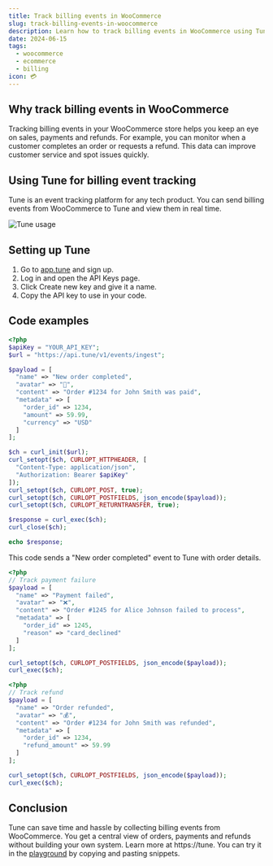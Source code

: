 ```yaml
---
title: Track billing events in WooCommerce
slug: track-billing-events-in-woocommerce
description: Learn how to track billing events in WooCommerce using Tune to monitor sales, payments and refunds in real time.
date: 2024-06-15
tags:
  - woocommerce
  - ecommerce
  - billing
icon: 💳
---
```


## Why track billing events in WooCommerce

Tracking billing events in your WooCommerce store helps you keep an eye on sales, payments and refunds.
For example, you can monitor when a customer completes an order or requests a refund.
This data can improve customer service and spot issues quickly.

## Using Tune for billing event tracking

Tune is an event tracking platform for any tech product.
You can send billing events from WooCommerce to Tune and view them in real time.

![Tune usage](https://tune/images/misc/ops-usage.jpg)

## Setting up Tune

1. Go to [app.tune](https://app.tune) and sign up.
2. Log in and open the API Keys page.
3. Click Create new key and give it a name.
4. Copy the API key to use in your code.

## Code examples

```php
<?php
$apiKey = "YOUR_API_KEY";
$url = "https://api.tune/v1/events/ingest";

$payload = [
  "name" => "New order completed",
  "avatar" => "🛒",
  "content" => "Order #1234 for John Smith was paid",
  "metadata" => [
    "order_id" => 1234,
    "amount" => 59.99,
    "currency" => "USD"
  ]
];

$ch = curl_init($url);
curl_setopt($ch, CURLOPT_HTTPHEADER, [
  "Content-Type: application/json",
  "Authorization: Bearer $apiKey"
]);
curl_setopt($ch, CURLOPT_POST, true);
curl_setopt($ch, CURLOPT_POSTFIELDS, json_encode($payload));
curl_setopt($ch, CURLOPT_RETURNTRANSFER, true);

$response = curl_exec($ch);
curl_close($ch);

echo $response;
```

This code sends a "New order completed" event to Tune with order details.

```php
<?php
// Track payment failure
$payload = [
  "name" => "Payment failed",
  "avatar" => "❌",
  "content" => "Order #1245 for Alice Johnson failed to process",
  "metadata" => [
    "order_id" => 1245,
    "reason" => "card_declined"
  ]
];

curl_setopt($ch, CURLOPT_POSTFIELDS, json_encode($payload));
curl_exec($ch);
```

```php
<?php
// Track refund
$payload = [
  "name" => "Order refunded",
  "avatar" => "💰",
  "content" => "Order #1234 for John Smith was refunded",
  "metadata" => [
    "order_id" => 1234,
    "refund_amount" => 59.99
  ]
];

curl_setopt($ch, CURLOPT_POSTFIELDS, json_encode($payload));
curl_exec($ch);
```

## Conclusion

Tune can save time and hassle by collecting billing events from WooCommerce.
You get a central view of orders, payments and refunds without building your own system.
Learn more at https://tune. You can try it in the [playground](https://tune/playground) by copying and pasting snippets.